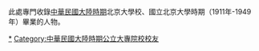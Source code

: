此處專門收錄[[中華民國大陸時期|中華民國大陸時期]]北京大學校、國立北京大學時期（1911年-1949年）畢業的人物。

[[Category:北京大学校友|*]]
[[Category:中華民國大陸時期公立大專院校校友|Category:中華民國大陸時期公立大專院校校友]]
